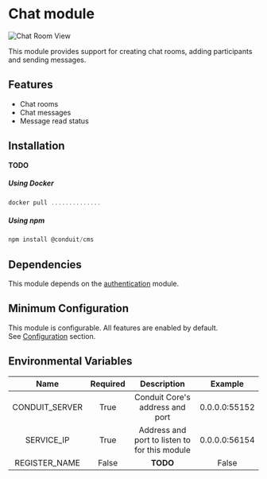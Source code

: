 # Chat module

![Chat Room View](/img/modules/chat/admin/room_view.png)

This module provides support for creating chat rooms, adding participants and sending messages.

## Features

- Chat rooms
- Chat messages
- Message read status

## Installation

**TODO**

##### Using Docker

```jsx
docker pull ..............
```

##### Using npm

```jsx
npm install @conduit/cms
```

## Dependencies

This module depends on the [authentication](../authentication/authentication.mdx) module.

## Minimum Configuration

This module is configurable. All features are enabled by default.<br />
See [Configuration](config.mdx) section.

## Environmental Variables

|  Name          | Required |  Description                                  |  Example      |
| :------------: | :------: | :-------------------------------------------: | :-----------: |
| CONDUIT_SERVER |  True    | Conduit Core's address and port               | 0.0.0.0:55152 |
| SERVICE_IP     |  True    | Address and port to listen to for this module | 0.0.0.0:56154 |
| REGISTER_NAME  |  False   |   **TODO**                                    | False         |
